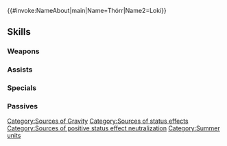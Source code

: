 {{#invoke:NameAbout|main|Name=Thórr|Name2=Loki}}{{HeroPage Tabs}}
{{Hero Infobox
|Name=Thórr
|Title=Sun-Kissed Gods
|WeaponType=Blue Tome
|MoveType=Flying
|secondPerson=Loki
|Origin=Fire Emblem Heroes
|Gender=FF
|duo=Inflicts【Gravity】on foes in cardinal directions of unit. Neutralizes any【Bonus】active on foes within 5 rows or 5 columns centered on unit. (Does not neutralize stat bonuses of foes inflicted with Panic.)<br><br>【Gravity】<br>Restricts target's movement to 1 space through its next action.<br><br>【Bonus】<br>All effects that last "for 1 turn" or "that turn only." Includes bonuses granted by a skill like Rally or Hone and positive status effects (extra movement or effects like Dominance).
|Duel=195
|actorEN=Laila Berzins,Erika Ishii
|actorJP=佐藤利奈,新井里美
|artist=前嶋重機
|additionDate=July 7, 2022
|releaseDate=July 7, 2022
|cv1=0
|cv2=400090
|TagID=比翼トール
|InternalID=822
|Properties=special,duo
|description=Loki, whose subtle manipulations touch a wide range of worlds, and Thórr, the war god. What purpose might these two have for coming to the seaside?
}}
{{Stats Page
|Lv1HP=18|Lv1ATK=13|Lv1SPD=3|Lv1DEF=6|Lv1RES=8
|GRHP=50|GRATK=70|GRSPD=30|GRDEF=55|GRRES=70
}}
==Skills==
===Weapons===
{{Weapons Table
|weapon1=Thunder
|weapon1Default=1
|weapon1Unlock=1
|weapon2=Elthunder
|weapon2Default=2
|weapon2Unlock=2
|weapon3=Thoron
|weapon3Default=4
|weapon3Unlock=3
|weapon4=Divine Whimsy
|weapon4Default=5
|weapon4Unlock=5
}}
===Assists===
{{Assists Table}}
===Specials===
{{Specials Table
|special1=Rising Thunder
|special1Default=4
|special1Unlock=3
|special2=Blazing Thunder
|special2Unlock=4
}}
===Passives===
{{Passives Table
|passiveA1=Still Water 1
|passiveA2=Still Water 2
|passiveA3=Still Water 3
|passiveA4=Still Water 4
|passiveA1Unlock=2
|passiveA2Unlock=3
|passiveA3Unlock=4
|passiveA4Unlock=5
|passiveB1=A/R Far Trace 1
|passiveB2=A/R Far Trace 2
|passiveB3=A/R Far Trace 3
|passiveB1Unlock=1
|passiveB2Unlock=2
|passiveB3Unlock=4
|passiveC1=Worldbreaker
|passiveC1Unlock=5
}}
{{Heroes Navbox}}
[[Category:Sources of Gravity]][[Category:Sources of status effects]][[Category:Sources of positive status effect neutralization]]
[[Category:Summer units]]
